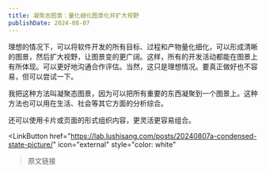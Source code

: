 ```yaml
---
title: 凝聚态图景：量化细化图景化并扩大视野
publishDate: 2024-08-07
---
```


理想的情况下，可以将软件开发的所有目标、过程和产物量化细化，可以形成清晰的图景，然后扩大视野，让图景变的更广阔。这样，所有的开发活动都能在图景上有所体现。可以更好地沟通合作评估。当然，这只是理想情况。要真正做好也不容易，但可以尝试一下。

我把这种方法叫凝聚态图景，因为可以把所有重要的东西凝聚到一个图景上。这种方法也可以用在生活、社会等其它方面的分析综合。

还可以使用卡片或页面的形式组织内容，更灵活更容易组合。



<LinkButton
  href="https://lab.lushisang.com/posts/20240807a-condensed-state-picture/"
  icon="external"
  style="color: white"
>原文链接</LinkButton>
